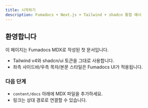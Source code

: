 ```yaml
---
title: 시작하기
description: Fumadocs + Next.js + Tailwind + shadcn 통합 예시
---
```


## 환영합니다

이 페이지는 Fumadocs MDX로 작성된 첫 문서입니다.

- Tailwind v4와 shadcn/ui 토큰을 그대로 사용합니다.
- 좌측 사이드바/우측 목차/본문 스타일은 Fumadocs UI가 적용됩니다.

### 다음 단계

- `content/docs` 아래에 MDX 파일을 추가하세요.
- 링크는 상대 경로로 연결할 수 있습니다.
